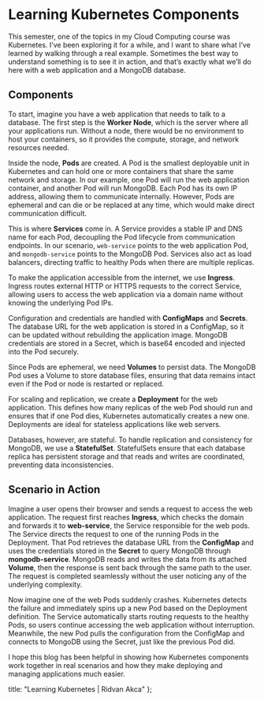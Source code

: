 # Learning Kubernetes Components

This semester, one of the topics in my Cloud Computing course was Kubernetes. I’ve been exploring it for a while, and I want to share what I’ve learned by walking through a real example. Sometimes the best way to understand something is to see it in action, and that’s exactly what we’ll do here with a web application and a MongoDB database.

## Components

To start, imagine you have a web application that needs to talk to a database. The first step is the **Worker Node**, which is the server where all your applications run. Without a node, there would be no environment to host your containers, so it provides the compute, storage, and network resources needed.

Inside the node, **Pods** are created. A Pod is the smallest deployable unit in Kubernetes and can hold one or more containers that share the same network and storage. In our example, one Pod will run the web application container, and another Pod will run MongoDB. Each Pod has its own IP address, allowing them to communicate internally. However, Pods are ephemeral and can die or be replaced at any time, which would make direct communication difficult.

This is where **Services** come in. A Service provides a stable IP and DNS name for each Pod, decoupling the Pod lifecycle from communication endpoints. In our scenario, `web-service` points to the web application Pod, and `mongodb-service` points to the MongoDB Pod. Services also act as load balancers, directing traffic to healthy Pods when there are multiple replicas.

To make the application accessible from the internet, we use **Ingress**. Ingress routes external HTTP or HTTPS requests to the correct Service, allowing users to access the web application via a domain name without knowing the underlying Pod IPs.

Configuration and credentials are handled with **ConfigMaps** and **Secrets**. The database URL for the web application is stored in a ConfigMap, so it can be updated without rebuilding the application image. MongoDB credentials are stored in a Secret, which is base64 encoded and injected into the Pod securely.

Since Pods are ephemeral, we need **Volumes** to persist data. The MongoDB Pod uses a Volume to store database files, ensuring that data remains intact even if the Pod or node is restarted or replaced.

For scaling and replication, we create a **Deployment** for the web application. This defines how many replicas of the web Pod should run and ensures that if one Pod dies, Kubernetes automatically creates a new one. Deployments are ideal for stateless applications like web servers.

Databases, however, are stateful. To handle replication and consistency for MongoDB, we use a **StatefulSet**. StatefulSets ensure that each database replica has persistent storage and that reads and writes are coordinated, preventing data inconsistencies.

## Scenario in Action

Imagine a user opens their browser and sends a request to access the web application. The request first reaches **Ingress**, which checks the domain and forwards it to **web-service**, the Service responsible for the web pods. The Service directs the request to one of the running Pods in the Deployment. That Pod retrieves the database URL from the **ConfigMap** and uses the credentials stored in the **Secret** to query MongoDB through **mongodb-service**. MongoDB reads and writes the data from its attached **Volume**, then the response is sent back through the same path to the user. The request is completed seamlessly without the user noticing any of the underlying complexity.

Now imagine one of the web Pods suddenly crashes. Kubernetes detects the failure and immediately spins up a new Pod based on the Deployment definition. The Service automatically starts routing requests to the healthy Pods, so users continue accessing the web application without interruption. Meanwhile, the new Pod pulls the configuration from the ConfigMap and connects to MongoDB using the Secret, just like the previous Pod did.

I hope this blog has been helpful in showing how Kubernetes components work together in real scenarios and how they make deploying and managing applications much easier.

  title: "Learning Kubernetes | Ridvan Akca"
};
